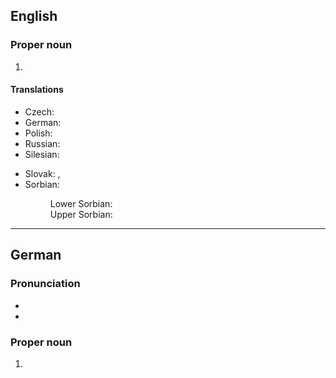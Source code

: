 ==English==
{{wikipedia}}

===Proper noun===
{{en-proper noun}}

# {{place|en|independent city|s/Saxony|c/Germany}}

====Translations====
{{trans-top|city in Saxony, Germany}}
* Czech: {{t|cs|Zhořelec|m}}
* German: {{t+|de|Görlitz|n}}
* Polish: {{t+|pl|Zgorzelec|m}}
* Russian: {{t+|ru|Гёрлиц|m}}
* Silesian: {{t|szl|Gorlice}}
{{trans-mid}}
* Slovak: {{t|sk|Görlitz|m}}, {{t|sk|Zhorelec|m}} {{qualifier|historical}}
* Sorbian:
*: Lower Sorbian: {{t|dsb|Zgórjelc|m}}
*: Upper Sorbian: {{t|hsb|Zhorjelc|m}}
{{trans-bottom}}

----

==German==
{{wikipedia|lang=de}}

===Pronunciation===
* {{IPA|de|/ˈɡœʁlɪts/}}
* {{audio|de|De-Görlitz.ogg|audio}}

===Proper noun===
{{de-proper noun|toponym}}

# {{place|de|town|s/Saxony|c/Germany|t=Görlitz}}